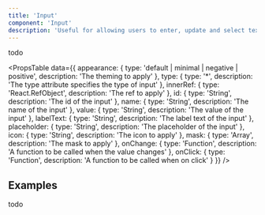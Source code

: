 ```yaml
---
title: 'Input'
component: 'Input'
description: 'Useful for allowing users to enter, update and select text.'
---
```


todo

<PropsTable
  data={{
    appearance: {
      type: 'default | minimal | negative | positive',
      description: 'The theming to apply'
    },
    type: {
      type: '*',
      description: 'The type attribute specifies the type of input'
    },
    innerRef: {
      type: 'React.RefObject',
      description: 'The ref to apply'
    },
    id: {
      type: 'String',
      description: 'The id of the input'
    },
    name: {
      type: 'String',
      description: 'The name of the input'
    },
    value: {
      type: 'String',
      description: 'The value of the input'
    },
    labelText: {
      type: 'String',
      description: 'The label text of the input'
    },
    placeholder: {
      type: 'String',
      description: 'The placeholder of the input'
    },
    icon: {
      type: 'String',
      description: 'The icon to apply'
    },
    mask: {
      type: 'Array',
      description: 'The mask to apply'
    },
    onChange: {
      type: 'Function',
      description: 'A function to be called when the value changes'
    },
    onClick: {
      type: 'Function',
      description: 'A function to be called when on click'
    }
  }}
/>

## Examples

todo
